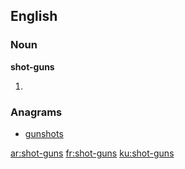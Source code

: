 ==English==

===Noun===
'''shot-guns'''

# {{plural of|shot-gun}}

===Anagrams===
* [[gunshots#English|gunshots]]

[[ar:shot-guns]]
[[fr:shot-guns]]
[[ku:shot-guns]]